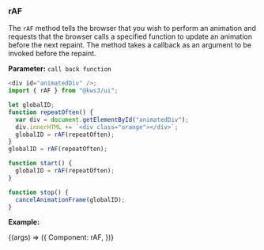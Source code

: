 
<Version />

<Meta title="Utils/2. Examples/RAF" />

### rAF

The `rAF` method tells the browser that you wish to perform an animation and requests that the browser calls a specified function to update an animation before the next repaint. The method takes a callback as an argument to be invoked before the repaint.

**Parameter:**
`call back function`

```js
<div id="animatedDiv" />;
import { rAF } from "@kws3/ui";

let globalID;
function repeatOften() {
  var div = document.getElementById("animatedDiv");
  div.innerHTML += `<div class="orange"></div>`;
  globalID = rAF(repeatOften);
}
globalID = rAF(repeatOften);

function start() {
  globalID = rAF(repeatOften);
}

function stop() {
  cancelAnimationFrame(globalID);
}
```

**Example:**

<Story name="RAF" args={{}}>
  {(args) => ({
    Component: rAF,
  })}
</Story>
